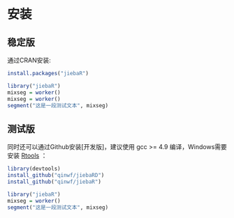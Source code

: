 # 安装

## 稳定版

通过CRAN安装:

```r
install.packages("jiebaR")
```

```r
library("jiebaR")
mixseg = worker()
mixseg = worker()
segment("这是一段测试文本", mixseg)
```

## 测试版

同时还可以通过Github安装[开发版]，建议使用 gcc >= 4.9 编译，Windows需要安装 [Rtools](http://cran.r-project.org/bin/windows/Rtools/) ：

```r
library(devtools)
install_github("qinwf/jiebaRD")
install_github("qinwf/jiebaR")
```

```r
library("jiebaR")
mixseg = worker()
segment("这是一段测试文本", mixseg)
```
